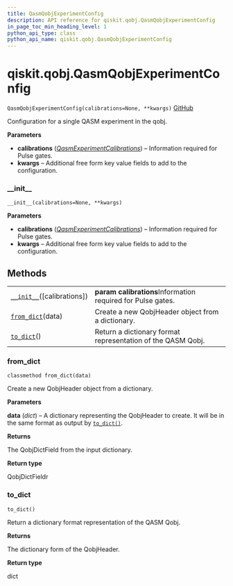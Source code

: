 ```yaml
---
title: QasmQobjExperimentConfig
description: API reference for qiskit.qobj.QasmQobjExperimentConfig
in_page_toc_min_heading_level: 1
python_api_type: class
python_api_name: qiskit.qobj.QasmQobjExperimentConfig
---
```


# qiskit.qobj.QasmQobjExperimentConfig

<span id="qiskit.qobj.QasmQobjExperimentConfig" />

`QasmQobjExperimentConfig(calibrations=None, **kwargs)` [GitHub](https://github.com/qiskit/qiskit/tree/stable/0.17/qiskit/qobj/qasm_qobj.py "view source code")

Configuration for a single QASM experiment in the qobj.

**Parameters**

*   **calibrations** ([*QasmExperimentCalibrations*](qiskit.qobj.QasmExperimentCalibrations "qiskit.qobj.QasmExperimentCalibrations")) – Information required for Pulse gates.
*   **kwargs** – Additional free form key value fields to add to the configuration.

### \_\_init\_\_

<span id="qiskit.qobj.QasmQobjExperimentConfig.__init__" />

`__init__(calibrations=None, **kwargs)`

**Parameters**

*   **calibrations** ([*QasmExperimentCalibrations*](qiskit.qobj.QasmExperimentCalibrations "qiskit.qobj.QasmExperimentCalibrations")) – Information required for Pulse gates.
*   **kwargs** – Additional free form key value fields to add to the configuration.

## Methods

|                                                                                                                               |                                                             |
| ----------------------------------------------------------------------------------------------------------------------------- | ----------------------------------------------------------- |
| [`__init__`](#qiskit.qobj.QasmQobjExperimentConfig.__init__ "qiskit.qobj.QasmQobjExperimentConfig.__init__")(\[calibrations]) | **param calibrations**Information required for Pulse gates. |
| [`from_dict`](#qiskit.qobj.QasmQobjExperimentConfig.from_dict "qiskit.qobj.QasmQobjExperimentConfig.from_dict")(data)         | Create a new QobjHeader object from a dictionary.           |
| [`to_dict`](#qiskit.qobj.QasmQobjExperimentConfig.to_dict "qiskit.qobj.QasmQobjExperimentConfig.to_dict")()                   | Return a dictionary format representation of the QASM Qobj. |

### from\_dict

<span id="qiskit.qobj.QasmQobjExperimentConfig.from_dict" />

`classmethod from_dict(data)`

Create a new QobjHeader object from a dictionary.

**Parameters**

**data** (*dict*) – A dictionary representing the QobjHeader to create. It will be in the same format as output by [`to_dict()`](#qiskit.qobj.QasmQobjExperimentConfig.to_dict "qiskit.qobj.QasmQobjExperimentConfig.to_dict").

**Returns**

The QobjDictField from the input dictionary.

**Return type**

QobjDictFieldr

### to\_dict

<span id="qiskit.qobj.QasmQobjExperimentConfig.to_dict" />

`to_dict()`

Return a dictionary format representation of the QASM Qobj.

**Returns**

The dictionary form of the QobjHeader.

**Return type**

dict

